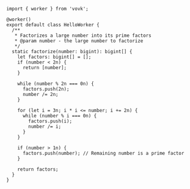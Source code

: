```tsx filename="/src/modules/worker/HelloWorker.ts"
import { worker } from 'vovk';

@worker()
export default class HelloWorker {
  /**
   * Factorizes a large number into its prime factors
   * @param number - the large number to factorize
   */
  static factorize(number: bigint): bigint[] {
    let factors: bigint[] = [];
    if (number < 2n) {
      return [number];
    }

    while (number % 2n === 0n) {
      factors.push(2n);
      number /= 2n;
    }

    for (let i = 3n; i * i <= number; i += 2n) {
      while (number % i === 0n) {
        factors.push(i);
        number /= i;
      }
    }

    if (number > 1n) {
      factors.push(number); // Remaining number is a prime factor
    }

    return factors;
  }
}
```